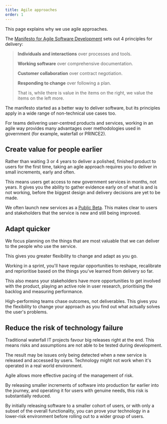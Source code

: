 ```yaml
---
title: Agile approaches
order: 1
---
```


This page explains why we use agile approaches.

The [Manifesto for Agile Software Development](https://agilemanifesto.org/) sets out 4 principles for delivery:

> **Individuals and interactions** over processes and tools.
>
> **Working software** over comprehensive documentation.
>
> **Customer collaboration** over contract negotiation.
>
> **Responding to change** over following a plan.
>
> That is, while there is value in the items on the right, we value the items on the left more.

The manifesto started as a better way to deliver software, but its principles apply in a wide range of non-technical use cases too.

For teams delivering user-centred products and services, working in an agile way provides many advantages over methodologies used in government (for example, waterfall or PRINCE2).

## Create value for people earlier

Rather than waiting 3 or 4 years to deliver a polished, finished product to users for the first time, taking an agile approach requires you to deliver in small increments, early and often.

This means users get access to new government services in months, not years. It gives you the ability to gather evidence early on of what is and is not working, before the biggest design and delivery decisions are yet to be made.

We often launch new services as a [Public Beta](../../service-design-delivery-process/beta/#public-beta). This makes clear to users and stakeholders that the service is new and still being improved.

## Adapt quicker

We focus planning on the things that are most valuable that we can deliver to the people who use the service.

This gives you greater flexibility to change and adapt as you go.

Working in a sprint, you'll have regular opportunities to reshape, recalibrate and reprioritise based on the things you've learned from delivery so far.

This also means your stakeholders have more opportunities to get involved with the product, playing an active role in user research, prioritising the backlog and measuring performance.

High-performing teams chase outcomes, not deliverables. This gives you the flexibility to change your approach as you find out what actually solves the user's problems.

## Reduce the risk of technology failure

Traditional waterfall IT projects favour big releases right at the end. This means risks and assumptions are not able to be tested during development.

The result may be issues only being detected when a new service is released and accessed by users. Technology might not work when it's operated in a real world environment.

Agile allows more effective pacing of the management of risk.

By releasing smaller increments of software into production far earlier into the journey, and operating it for users with genuine needs, this risk is substantially reduced.

By initially releasing software to a smaller cohort of users, or with only a subset of the overall functionality, you can prove your technology in a lower-risk environment before rolling out to a wider group of users.
